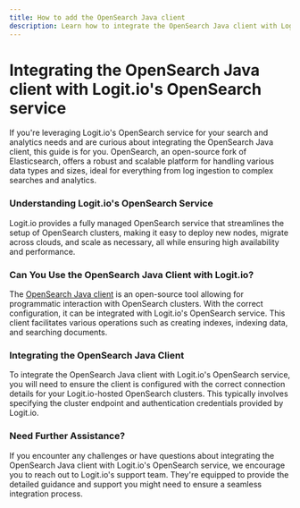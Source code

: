 ```yaml
---
title: How to add the OpenSearch Java client
description: Learn how to integrate the OpenSearch Java client with Logit.io's OpenSearch service.
---
```


# Integrating the OpenSearch Java client with Logit.io's OpenSearch service

If you're leveraging Logit.io's OpenSearch service for your search and 
analytics needs and are curious about integrating the OpenSearch Java client, 
this guide is for you. OpenSearch, an open-source fork of Elasticsearch, 
offers a robust and scalable platform for handling various data types and sizes, 
ideal for everything from log ingestion to complex searches and analytics.

### Understanding Logit.io's OpenSearch Service

Logit.io provides a fully managed OpenSearch service that streamlines the 
setup of OpenSearch clusters, making it easy to deploy new nodes, migrate 
across clouds, and scale as necessary, all while ensuring high availability and performance.

### Can You Use the OpenSearch Java Client with Logit.io?

The [OpenSearch Java client](https://github.com/opensearch-project/opensearch-java) is 
an open-source tool allowing for programmatic interaction with OpenSearch clusters. 
With the correct configuration, it can be integrated with Logit.io's 
OpenSearch service. This client facilitates various operations such as 
creating indexes, indexing data, and searching documents.

### Integrating the OpenSearch Java Client

To integrate the OpenSearch Java client with Logit.io's OpenSearch service, 
you will need to ensure the client is configured with the correct connection 
details for your Logit.io-hosted OpenSearch clusters. This typically involves 
specifying the cluster endpoint and authentication credentials provided by Logit.io.

### Need Further Assistance?

If you encounter any challenges or have questions about integrating the OpenSearch 
Java client with Logit.io's OpenSearch service, we encourage you to reach out to 
Logit.io's support team. They're equipped to provide the detailed guidance and 
support you might need to ensure a seamless integration process.